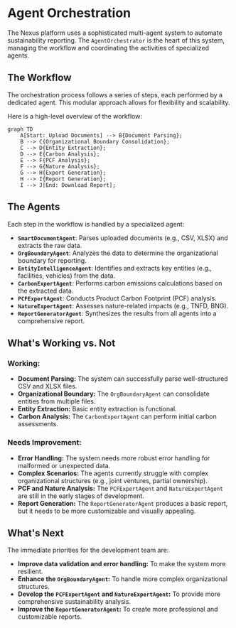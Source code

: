 # Agent Orchestration

The Nexus platform uses a sophisticated multi-agent system to automate sustainability reporting. The `AgentOrchestrator` is the heart of this system, managing the workflow and coordinating the activities of specialized agents.

## The Workflow

The orchestration process follows a series of steps, each performed by a dedicated agent. This modular approach allows for flexibility and scalability.

Here is a high-level overview of the workflow:

```mermaid
graph TD
    A[Start: Upload Documents] --> B{Document Parsing};
    B --> C{Organizational Boundary Consolidation};
    C --> D{Entity Extraction};
    D --> E{Carbon Analysis};
    E --> F{PCF Analysis};
    F --> G{Nature Analysis};
    G --> H{Export Generation};
    H --> I{Report Generation};
    I --> J[End: Download Report];
```

## The Agents

Each step in the workflow is handled by a specialized agent:

- **`SmartDocumentAgent`**: Parses uploaded documents (e.g., CSV, XLSX) and extracts the raw data.
- **`OrgBoundaryAgent`**: Analyzes the data to determine the organizational boundary for reporting.
- **`EntityIntelligenceAgent`**: Identifies and extracts key entities (e.g., facilities, vehicles) from the data.
- **`CarbonExpertAgent`**: Performs carbon emissions calculations based on the extracted data.
- **`PCFExpertAgent`**: Conducts Product Carbon Footprint (PCF) analysis.
- **`NatureExpertAgent`**: Assesses nature-related impacts (e.g., TNFD, BNG).
- **`ReportGeneratorAgent`**: Synthesizes the results from all agents into a comprehensive report.

## What's Working vs. Not

### Working:

- **Document Parsing:** The system can successfully parse well-structured CSV and XLSX files.
- **Organizational Boundary:** The `OrgBoundaryAgent` can consolidate entities from multiple files.
- **Entity Extraction:** Basic entity extraction is functional.
- **Carbon Analysis:** The `CarbonExpertAgent` can perform initial carbon assessments.

### Needs Improvement:

- **Error Handling:** The system needs more robust error handling for malformed or unexpected data.
- **Complex Scenarios:** The agents currently struggle with complex organizational structures (e.g., joint ventures, partial ownership).
- **PCF and Nature Analysis:** The `PCFExpertAgent` and `NatureExpertAgent` are still in the early stages of development.
- **Report Generation:** The `ReportGeneratorAgent` produces a basic report, but it needs to be more customizable and visually appealing.

## What's Next

The immediate priorities for the development team are:

- **Improve data validation and error handling:** To make the system more resilient.
- **Enhance the `OrgBoundaryAgent`:** To handle more complex organizational structures.
- **Develop the `PCFExpertAgent` and `NatureExpertAgent`:** To provide more comprehensive sustainability analysis.
- **Improve the `ReportGeneratorAgent`:** To create more professional and customizable reports.
